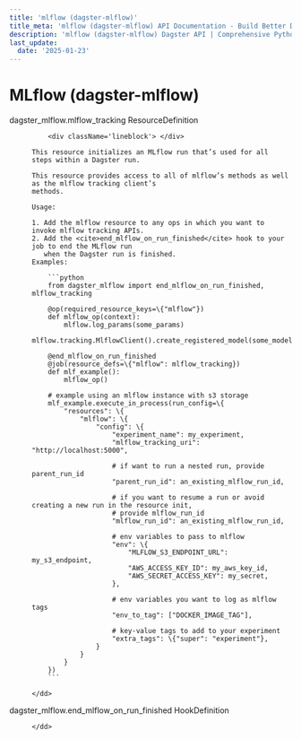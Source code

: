 ```yaml
---
title: 'mlflow (dagster-mlflow)'
title_meta: 'mlflow (dagster-mlflow) API Documentation - Build Better Data Pipelines | Python Reference Documentation for Dagster'
description: 'mlflow (dagster-mlflow) Dagster API | Comprehensive Python API documentation for Dagster, the data orchestration platform. Learn how to build, test, and maintain data pipelines with our detailed guides and examples.'
last_update:
  date: '2025-01-23'
---
```


<div class="section" id="mlflow-dagster-mlflow">

# MLflow (dagster-mlflow)

<dl>
    <dt><Link id='dagster_mlflow.mlflow_tracking'>dagster_mlflow.mlflow_tracking ResourceDefinition</Link></dt>
    <dd>

        <div className='lineblock'> </div>

    This resource initializes an MLflow run that’s used for all steps within a Dagster run.

    This resource provides access to all of mlflow’s methods as well as the mlflow tracking client’s
    methods.

    Usage:

    1. Add the mlflow resource to any ops in which you want to invoke mlflow tracking APIs.
    2. Add the <cite>end_mlflow_on_run_finished</cite> hook to your job to end the MLflow run
       when the Dagster run is finished.
    Examples:

        ```python
        from dagster_mlflow import end_mlflow_on_run_finished, mlflow_tracking

        @op(required_resource_keys=\{"mlflow"})
        def mlflow_op(context):
            mlflow.log_params(some_params)
            mlflow.tracking.MlflowClient().create_registered_model(some_model_name)

        @end_mlflow_on_run_finished
        @job(resource_defs=\{"mlflow": mlflow_tracking})
        def mlf_example():
            mlflow_op()

        # example using an mlflow instance with s3 storage
        mlf_example.execute_in_process(run_config=\{
            "resources": \{
                "mlflow": \{
                    "config": \{
                        "experiment_name": my_experiment,
                        "mlflow_tracking_uri": "http://localhost:5000",

                        # if want to run a nested run, provide parent_run_id
                        "parent_run_id": an_existing_mlflow_run_id,

                        # if you want to resume a run or avoid creating a new run in the resource init,
                        # provide mlflow_run_id
                        "mlflow_run_id": an_existing_mlflow_run_id,

                        # env variables to pass to mlflow
                        "env": \{
                            "MLFLOW_S3_ENDPOINT_URL": my_s3_endpoint,
                            "AWS_ACCESS_KEY_ID": my_aws_key_id,
                            "AWS_SECRET_ACCESS_KEY": my_secret,
                        },

                        # env variables you want to log as mlflow tags
                        "env_to_tag": ["DOCKER_IMAGE_TAG"],

                        # key-value tags to add to your experiment
                        "extra_tags": \{"super": "experiment"},
                    }
                }
            }
        })
        ```

    </dd>

</dl>
<dl>
    <dt><Link id='dagster_mlflow.end_mlflow_on_run_finished'>dagster_mlflow.end_mlflow_on_run_finished HookDefinition</Link></dt>
    <dd>

    </dd>

</dl>
</div>
